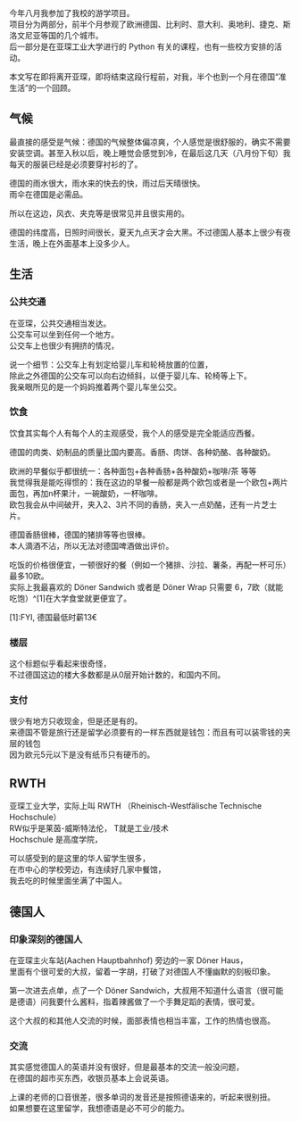 今年八月我参加了我校的游学项目。  
项目分为两部分，前半个月参观了欧洲德国、比利时、意大利、奥地利、捷克、斯洛文尼亚等国的几个城市。  
后一部分是在亚琛工业大学进行的 Python 有关的课程，也有一些校方安排的活动。

本文写在即将离开亚琛，即将结束这段行程前，对我，半个也到一个月在德国“准生活”的一个回顾。

## 气候

最直接的感受是气候：德国的气候整体偏凉爽，个人感觉是很舒服的，确实不需要安装空调。甚至入秋以后，晚上睡觉会感觉到冷，在最后这几天（八月份下旬）我每天的服装已经是必须要穿衬衫的了。

德国的雨水很大，雨水来的快去的快，雨过后天晴很快。  
雨伞在德国是必需品。

所以在这边，风衣、夹克等是很常见并且很实用的。

德国的纬度高，日照时间很长，夏天九点天才会大黑。不过德国人基本上很少有夜生活，晚上在外面基本上没多少人。

## 生活

### 公共交通

在亚琛，公共交通相当发达。  
公交车可以坐到任何一个地方。  
公交车上也很少有拥挤的情况，

说一个细节：公交车上有划定给婴儿车和轮椅放置的位置，  
除此之外德国的公交车可以向右边倾斜，以便于婴儿车、轮椅等上下。  
我亲眼所见的是一个妈妈推着两个婴儿车坐公交。

### 饮食

饮食其实每个人有每个人的主观感受，我个人的感受是完全能适应西餐。

德国的肉类、奶制品的质量比国内要高。香肠、肉饼、各种奶酪、各种酸奶。 

欧洲的早餐似乎都很统一：各种面包+各种香肠+各种酸奶+咖啡/茶 等等  
我觉得我是能吃得惯的：我在这边的早餐一般都是两个欧包或者是一个欧包+两片面包，再加n杯果汁，一碗酸奶，一杯咖啡。  
欧包我会从中间破开，夹入2、3片不同的香肠，夹入一点奶酪，还有一片芝士片。

德国香肠很棒，德国的猪排等等也很棒。  
本人滴酒不沾，所以无法对德国啤酒做出评价。

吃饭的价格很便宜，一顿很好的餐（例如一个猪排、沙拉、薯条，再配一杯可乐）最多10欧。  
实际上我最喜欢的 Döner Sandwich 或者是 Döner Wrap 只需要 6，7欧（就能吃饱）^[1]在大学食堂就更便宜了。

[1]:FYI, 德国最低时薪13€
### 楼层

这个标题似乎看起来很奇怪，  
不过德国这边的楼大多数都是从0层开始计数的，和国内不同。

### 支付

很少有地方只收现金，但是还是有的。  
来德国不管是旅行还是留学必须要有的一样东西就是钱包：而且有可以装零钱的夹层的钱包  
因为欧元5元以下是没有纸币只有硬币的。  
## RWTH

亚琛工业大学，实际上叫 RWTH （Rheinisch-Westfälische Technische Hochschule）  
RW似乎是莱茵-威斯特法伦， T就是工业/技术  
Hochschule 是高度学院，

可以感受到的是这里的华人留学生很多，  
在市中心的学校旁边，有连续好几家中餐馆，  
我去吃的时候里面坐满了中国人。

## 德国人

### 印象深刻的德国人

在亚琛主火车站(Aachen Hauptbahnhof) 旁边的一家 Döner Haus，  
里面有个很可爱的大叔，留着一字胡，打破了对德国人不懂幽默的刻板印象。

第一次进去点单，点了一个 Döner Sandwich，大叔用不知道什么语言（很可能是德语）问我要什么酱料，指着辣酱做了一个手舞足蹈的表情，很可爱。

这个大叔的和其他人交流的时候，面部表情也相当丰富，工作的热情也很高。

### 交流

其实感觉德国人的英语并没有很好，但是最基本的交流一般没问题，  
在德国的超市买东西，收银员基本上会说英语。

上课的老师的口音很差，很多单词的发音还是按照德语来的，听起来很别扭。  
如果想要在这里留学，我想德语是必不可少的能力。


